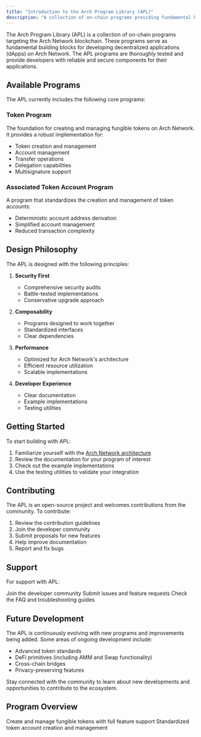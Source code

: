 ```yaml
---
title: "Introduction to the Arch Program Library (APL)"
description: "A collection of on-chain programs providing fundamental building blocks for Arch Network dApps"
---
```


The Arch Program Library (APL) is a collection of on-chain programs targeting the Arch Network blockchain. These programs serve as fundamental building blocks for developing decentralized applications (dApps) on Arch Network. The APL programs are thoroughly tested and provide developers with reliable and secure components for their applications.

## Available Programs

The APL currently includes the following core programs:

### Token Program

The foundation for creating and managing fungible tokens on Arch Network. It provides a robust implementation for:
- Token creation and management
- Account management
- Transfer operations
- Delegation capabilities
- Multisignature support

### Associated Token Account Program

A program that standardizes the creation and management of token accounts:
- Deterministic account address derivation
- Simplified account management
- Reduced transaction complexity

## Design Philosophy

The APL is designed with the following principles:

1. **Security First**
   - Comprehensive security audits
   - Battle-tested implementations
   - Conservative upgrade approach

2. **Composability**
   - Programs designed to work together
   - Standardized interfaces
   - Clear dependencies

3. **Performance**
   - Optimized for Arch Network's architecture
   - Efficient resource utilization
   - Scalable implementations

4. **Developer Experience**
   - Clear documentation
   - Example implementations
   - Testing utilities

## Getting Started

To start building with APL:

1. Familiarize yourself with the [Arch Network architecture](/docs/setup-infrastructure/architecture)
2. Review the documentation for your program of interest
3. Check out the example implementations
4. Use the testing utilities to validate your integration

## Contributing

The APL is an open-source project and welcomes contributions from the community. To contribute:

1. Review the contribution guidelines
2. Join the developer community
3. Submit proposals for new features
4. Help improve documentation
5. Report and fix bugs

## Support

For support with APL:

<Cards>
  <Card title="Join Discord" href="https://discord.gg/archnetwork" external>
    Join the developer community
  </Card>
  <Card title="GitHub Issues" href="https://github.com/Arch-Network/arch-network/issues" external>
    Submit issues and feature requests
  </Card>
  <Card title="Documentation" href="/docs">
    Check the FAQ and troubleshooting guides
  </Card>
</Cards>

## Future Development

The APL is continuously evolving with new programs and improvements being added. Some areas of ongoing development include:

- Advanced token standards
- DeFi primitives (including AMM and Swap functionality)
- Cross-chain bridges
- Privacy-preserving features

Stay connected with the community to learn about new developments and opportunities to contribute to the ecosystem.

## Program Overview

<Cards>
  <Card title="Token Program" href="/docs/apl/token-program">
    Create and manage fungible tokens with full feature support
  </Card>
  <Card title="Associated Token Account" href="/docs/apl/associated-token-account">
    Standardized token account creation and management
  </Card>
</Cards>
